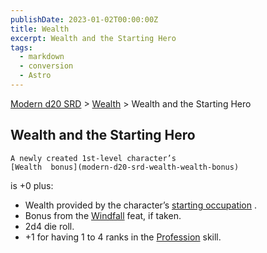```yaml
---
publishDate: 2023-01-02T00:00:00Z
title: Wealth
excerpt: Wealth and the Starting Hero
tags:
  - markdown
  - conversion
  - Astro
---
```


[Modern d20 SRD](/#modernD20) > [Wealth](modern-d20-srd-wealth-index) > Wealth and the Starting Hero

## Wealth and the Starting Hero




    A newly created 1st-level character’s
    [Wealth  bonus](modern-d20-srd-wealth-wealth-bonus)
is +0 plus:

- Wealth provided by the character’s
  [starting   occupation](modern-d20-srd-starting-occupation-index)
  .
- Bonus from the
  [Windfall](modern-d20-srd-feats-windfall)
  feat, if taken.
- 2d4 die roll.
- +1 for having 1 to 4 ranks in the
  [Profession](modern-d20-srd-skills-profession)
  skill.
